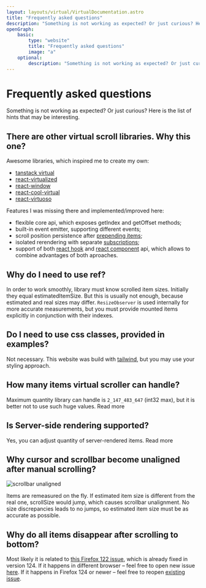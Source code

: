 ```yaml
---
layout: layouts/virtual/VirtualDocumentation.astro
title: "Frequently asked questions"
description: "Something is not working as expected? Or just curious? Here is the list of hints that may be interesting."
openGraph:
    basic:
        type: "website"
        title: "Frequently asked questions"
        image: "a"
    optional:
        description: "Something is not working as expected? Or just curious? Here is the list of hints that may be interesting."
---
```



# Frequently asked questions

Something is not working as expected? Or just curious? Here is the list of hints that may be interesting.

## There are other virtual scroll libraries. Why this one?

Awesome libraries, which inspired me to create my own:

-   [tanstack virtual](https://tanstack.com/virtual/)
-   [react-virtualized](https://github.com/bvaughn/react-virtualized)
-   [react-window](https://github.com/bvaughn/react-window)
-   [react-cool-virtual](https://github.com/wellyshen/react-cool-virtual)
-   [react-virtuoso](https://virtuoso.dev/)

Features I was missing there and implemented/improved here:

-   flexible <DocLink href="virtual-core.md">core api</DocLink>,
    which exposes <DocLink href="virtual-core.virtualscroller.getindex.md">getIndex</DocLink> and <DocLink href="virtual-core.virtualscroller.getoffset.md">
    getOffset
    </DocLink> methods;
-   built-in event emitter, supporting different <DocLink href="virtual-core.virtualscrollerevent.md">events</DocLink>;
-   scroll position persistence after [prepending items](/virtual/examples/react/list/prepend-items);
-   isolated rerendering with separate [subscriptions](/virtual/examples/react/list/extra-events);
-   support of both [react hook](/virtual/examples/react/hook/simple) and [react component](/virtual/examples/react/list/simple) api, which allows to
    combine advantages of both aproaches.

## Why do I need to use ref?

In order to work smoothly, library must know scrolled item sizes. Initially they equal <DocLink href="virtual-core.virtualscrollerruntimeparams.estimateditemsize.md">estimatedItemSize</DocLink>. But this is usually not
enough, because estimated and real sizes may differ. `ResizeObserver` is used internally
for more accurate measurements, but you must provide mounted items explicitly in
conjunction with their indexes.

## Do I need to use css classes, provided in examples?

Not necessary. This website was build with [tailwind](https://tailwindcss.com/),
but you may use your styling approach.

## How many items virtual scroller can handle?

Maximum quantity library can handle is `2_147_483_647` (int32 max), but it is better not to use such huge values. <DocLink href="virtual-core.virtualscrollerruntimeparams.itemcount.md">Read more</DocLink>

## Is Server-side rendering supported?

Yes, you can adjust quantity of server-rendered items. <DocLink href="virtual-core.virtualscrollerinitialparams.estimatedwidgetsize.md">Read more</DocLink>

## Why cursor and scrollbar become unaligned after manual scrolling?

<Image
    src={scrollbarMisalign}
    alt="scrollbar unaligned"
    class="border sm:float-left sm:mr-3"
/>

Items are remeasured on the fly. If <DocLink href="virtual-core.virtualscrollerruntimeparams.estimateditemsize.md">estimated item size</DocLink>
is different from the real one, <DocLink href="virtual-core.virtualscroller.scrollsize.md">scrollSize</DocLink> would jump, which causes scrollbar
unalignment. No size discrepancies leads to no jumps, so <DocLink href="virtual-core.virtualscrollerruntimeparams.estimateditemsize.md">estimated item size</DocLink>
must be as accurate as possible.

<p class="clear-both" />

## Why do all items disappear after scrolling to bottom?

Most likely it is related to [this Firefox 122 issue](https://github.com/webcompat/web-bugs/issues/133349), which is already fixed in version 124.
If it happens in different browser &ndash; feel free to open new issue [here](https://github.com/nowaalex/af-utils/issues).
If it happens in Firefox 124 or newer &ndash; feel free to reopen [existing issue](https://github.com/webcompat/web-bugs/issues/133349).
